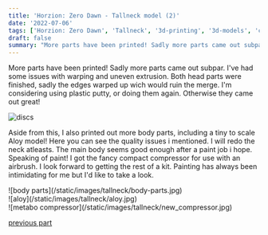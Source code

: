 ```yaml
---
title: 'Horzion: Zero Dawn - Tallneck model (2)'
date: '2022-07-06'
tags: ['Horzion: Zero Dawn', 'Tallneck', '3d-printing', '3d-models', 'compressor', '2022']
draft: false
summary: "More parts have been printed! Sadly more parts came out subpar. I've had some issues with warping and uneven extrusion. Both head parts were finished, sadly the edges warped up wich would ruin the merge. I'm considering using plastic putty, or doing them again. Otherwise they came out great!"
---
```


More parts have been printed! Sadly more parts came out subpar. I've had some issues with warping and uneven extrusion.
Both head parts were finished, sadly the edges warped up wich would ruin the merge. I'm considering using plastic putty,
or doing them again. Otherwise they came out great!

![discs](/static/images/tallneck/discs.jpg)

Aside from this, I also printed out more body parts, including a tiny to scale Aloy model! Here you can see the quality issues i mentioned.
I will redo the neck atleasts. The main body seems good enough after a paint job i hope.
Speaking of paint! I got the fancy compact compressor for use with an airbrush. I look forward to getting the rest of a kit.
Painting has always been intimidating for me but I'd like to take a look.

<div className="flex flex-wrap -mx-2 overflow-hidden xl:-mx-2">
    <div className="my-1 px-2 w-full overflow-hidden xl:my-1 xl:px-2 xl:w-1/2">
        ![body parts](/static/images/tallneck/body-parts.jpg)
    </div>
    <div className="my-1 px-2 w-full overflow-hidden xl:my-1 xl:px-2 xl:w-1/2">
        ![aloy](/static/images/tallneck/aloy.jpg)
    </div>
    <div className="my-1 px-2 w-full overflow-hidden xl:my-1 xl:px-2 xl:w-1/2">
        ![metabo compressor](/static/images/tallneck/new_compressor.jpg)
    </div>
</div>

[previous part](/blog/Tallneck-model/horizon-zd-tallneck-1)
